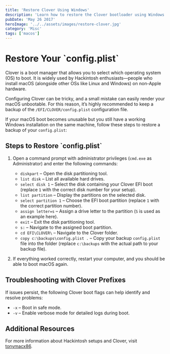 ```yaml
---
title: 'Restore Clover Using Windows'
description: 'Learn how to restore the Clover bootloader using Windows. A guide for Hackintosh users'
pubDate: 'May 26 2017'
heroImage: '../../assets/images/restore-clover.jpg'
category: 'Misc'
tags: ['macos']
---
```


# Restore Your \`config.plist\`

Clover is a boot manager that allows you to select which operating system (OS) to boot. It is widely used by Hackintosh enthusiasts—people who install macOS (alongside other OSs like Linux and Windows) on non-Apple hardware.

Configuring Clover can be tricky, and a small mistake can easily render your macOS unbootable. For this reason, it’s highly recommended to keep a backup of the `/EFI/CLOVER/config.plist` configuration file.

If your macOS boot becomes unusable but you still have a working Windows installation on the same machine, follow these steps to restore a backup of your `config.plist`:

## Steps to Restore \`config.plist\`

1. Open a command prompt with administrator privileges (`cmd.exe` as Administrator) and enter the following commands:

   - `diskpart` – Open the disk partitioning tool.
   - `list disk` – List all available hard drives.
   - `select disk 1` – Select the disk containing your Clover EFI boot (replace `1` with the correct disk number for your setup).
   - `list partition` – Display the partitions on the selected disk.
   - `select partition 1` – Choose the EFI boot partition (replace `1` with the correct partition number).
   - `assign letter=s` – Assign a drive letter to the partition (`S` is used as an example here).
   - `exit` – Exit the disk partitioning tool.
   - `s:` – Navigate to the assigned boot partition.
   - `cd EFI\CLOVER\` – Navigate to the Clover folder.
   - `copy c:\backups\config.plist .` – Copy your backup `config.plist` file into the folder (replace `c:\backups` with the actual path to your backup file).

2. If everything worked correctly, restart your computer, and you should be able to boot macOS again.

## Troubleshooting with Clover Prefixes

If issues persist, the following Clover boot flags can help identify and resolve problems:

- `-x` – Boot in safe mode.
- `-v` – Enable verbose mode for detailed logs during boot.

## Additional Resources

For more information about Hackintosh setups and Clover, visit [tonymacx86](https://www.tonymacx86.com/).
